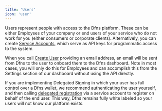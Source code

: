 ```yaml
---
title: 'Users'
icon: 'user'
---
```


Users represent people with access to the Dfns platform. These can be either Employees of your company or end users of your service who do not work for you (either consumers or corporate clients). Alternatively, you can create [Service Accounts](/auth/service-accounts), which serve as API keys for programmatic access to the system.

When you call [Create User](/api-reference/auth/create-user) providing an email address, an email will be sent from Dfns to the user to onboard them to the Dfns dashboard. Note in most cases, you will only do this for Employees and can accomplish this from the Settings section of our dashboard without using the API directly.

If you are implementing Delegated Signing in which your user has full control over a Dfns wallet, we recommend authenticating the user yourself, and then calling [delegated registration](/api-reference/registration-flows#delegated-users-registration-flow) via a service account to register on behalf of the end user. This way, Dfns remains fully white labeled so your users will not know our platform exists.
